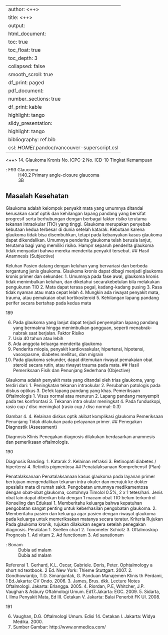 
---
author: <++>
title: <++>
output:
  html_document:
    toc: true
    toc_float: true
    toc_depth: 3
    collapsed: false
    smooth_scroll: true
    df_print: paged
  pdf_document:
    number_sections: true
    df_print: kable
    highlight: tango
  slidy_presentation:
    highlight: tango
bibliography: ref.bib
csl: $HOME$/.pandoc/vancouver-superscript.csl
---

<++>
14. Glaukoma Kronis
No. ICPC-2
No. ICD-10
Tingkat Kemampuan

: F93 Glaucoma
: H40.2 Primary angle-closure glaucoma
: 3B

## Masalah Kesehatan

Glaukoma adalah kelompok penyakit mata yang umumnya ditandai kerusakan
saraf optik dan kehilangan lapang pandang yang bersifat progresif serta
berhubungan dengan berbagai faktor risiko terutama tekanan intraokular (TIO)
yang tinggi. Glaukoma merupakan penyebab kebutaan kedua terbesar di dunia
setelah katarak. Kebutaan karena glaukoma tidak bisa disembuhkan, tetapi
pada kebanyakan kasus glaukoma dapat dikendalikan. Umumnya penderita
glaukoma telah berusia lanjut, terutama bagi yang memiliki risiko. Hampir
separuh penderita glaukoma tidak menyadari bahwa mereka menderita
penyakit tersebut.
## Hasil Anamnesis (Subjective)

Keluhan
Pasien datang dengan keluhan yang bervariasi dan berbeda tergantung jenis
glaukoma.
Glaukoma kronis dapat dibagi menjadi glaukoma kronis primer dan sekunder.
1. Umumnya pada fase awal, glaukoma kronis tidak menimbulkan keluhan,
dan diketahui secarakebetulan bila melakukan pengukuran TIO
2. Mata dapat terasa pegal, kadang-kadang pusing
3. Rasa tidak nyaman atau mata cepat lelah
4. Mungkin ada riwayat penyakit mata, trauma, atau pemakaian obat
kortikosteroid
5. Kehilangan lapang pandang perifer secara bertahap pada kedua mata

189

6. Pada glaukoma yang lanjut dapat terjadi penyempitan lapang pandang
yang bermakna hingga menimbulkan gangguan, seperti menabrak-nabrak
saat berjalan.
Faktor Risiko
1. Usia 40 tahun atau lebih
2. Ada anggota keluarga menderita glaukoma
3. Penderita miopia, penyakit kardiovaskular, hipertensi, hipotensi,
vasospasme, diabetes mellitus, dan migrain
4. Pada glaukoma sekunder, dapat ditemukan riwayat pemakaian obat
steroid secara rutin, atau riwayat trauma pada mata.
## Hasil Pemeriksaan Fisik dan Penunjang Sederhana (Objective)

Glaukoma adalah penyakit mata yang ditandai oleh trias glaukoma, yang terdiri
dari:
1. Peningkatan tekanan intraokular
2. Perubahan patologis pada diskus optikus
3. Defek lapang pandang yang khas.
Pemeriksaan Oftalmologis
1. Visus normal atau menurun
2. Lapang pandang menyempit pada tes konfrontasi
3. Tekanan intra okular meningkat
4. Pada funduskopi, rasio cup / disc meningkat (rasio cup / disc normal: 0.3)

Gambar 4. 4. Kelainan diskus optik akibat komplikasi glaukoma
Pemeriksaan Penunjang
Tidak dilakukan pada pelayanan primer.
## Penegakan Diagnostik (Assessment)

Diagnosis Klinis
Penegakan diagnosis dilakukan berdasarkan anamnesis dan pemeriksaan
oftalmologis.

190

Diagnosis Banding:
1. Katarak
2. Kelainan refraksi
3. Retinopati diabetes / hipertensi
4. Retinitis pigmentosa
## Penatalaksanaan Komprehensif (Plan)

Penatalaksanaan
Penatalaksanaan kasus glaukoma pada layanan primer bertujuan
mengendalikan tekanan intra okuler dan merujuk ke dokter spesialis mata di
rumah sakit.
Pengobatan umumnya medikamentosa dengan obat-obat glaukoma,
contohnya Timolol 0.5%, 2 x 1 tetes/hari. Jenis obat lain dapat diberikan bila
dengan 1 macam obat TIO belum terkontrol
Konseling dan Edukasi
1. Memberitahu keluarga bahwa kepatuhan pengobatan sangat penting untuk
keberhasilan pengobatan glaukoma.
2. Memberitahu pasien dan keluarga agar pasien dengan riwayat glaukoma
pada keluarga untuk memeriksakan matanya secara teratur.
Kriteria Rujukan
Pada glaukoma kronik, rujukan dilakukan segera setelah penegakan
diagnosis.
Peralatan
1. Snellen chart
2. Tonometer Schiotz
3. Oftalmoskop
Prognosis
1. Ad vitam
2. Ad functionam
3. Ad sanationam

: Bonam
: Dubia ad malam
: Dubia ad malam

Referensi
1. Gerhard, K.L. Oscar, Gabriele. Doris, Peter. Ophtalmology a short
nd
textbook. 2 Ed. New York: Thieme Stuttgart. 2007.
2. Gondhowiardjo, T.D. Simanjuntak, G. Panduan Manajemen Klinis
th
Perdami, 1 Ed.Jakarta: CV Ondo. 2006.
3. James, Brus. dkk. Lecture Notes Oftalmologi. Jakarta: Erlangga. 2005.
4. Riordan, P.E, Whitcher, J.P. Vaughan & Asbury Oftalmologi Umum.
Ed17.Jakarta: EGC. 2009.
5. Sidarta, I. Ilmu Penyakit Mata, Ed III. Cetakan V. Jakarta: Balai Penerbit
FK UI. 2008.

191

6. Vaughan, D.G. Oftalmologi Umum. Edisi 14. Cetakan I. Jakarta: Widya
Medika. 2000.
7. Sumber Gambar: http://www.onmedica.com/
